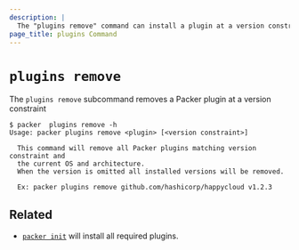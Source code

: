 ```yaml
---
description: |
  The "plugins remove" command can install a plugin at a version constraint.
page_title: plugins Command
---
```


# `plugins remove`

The `plugins remove` subcommand removes a Packer plugin at a version constraint

```shell-session
$ packer  plugins remove -h
Usage: packer plugins remove <plugin> [<version constraint>]

  This command will remove all Packer plugins matching version constraint and
  the current OS and architecture.
  When the version is omitted all installed versions will be removed.

  Ex: packer plugins remove github.com/hashicorp/happycloud v1.2.3
```

## Related

- [`packer init`](/docs/commands/init) will install all required plugins.
